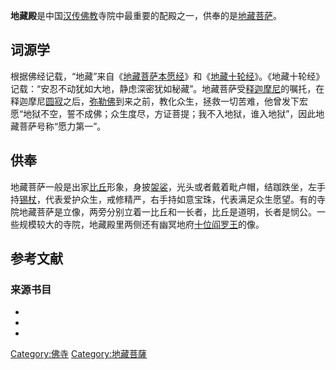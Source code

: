 '''地藏殿'''是中国[[汉传佛教|汉传佛教]]寺院中最重要的配殿之一，供奉的是[[地藏菩萨|地藏菩萨]]。{{sfnb|梓岩|2012|p=41}}

==词源学==
根据佛经记载，“地藏”来自《[[地藏菩萨本愿经|地藏菩萨本愿经]]》和《[[地藏十轮经|地藏十轮经]]》。{{sfnb|梓岩|2012|p=41}}《地藏十轮经》记载：“安忍不动犹如大地，静虑深密犹如秘藏”。{{sfnb|梓岩|2012|p=41}}地藏菩萨受[[释迦摩尼|释迦摩尼]]的嘱托，在释迦摩尼[[圆寂|圆寂]]之后，[[彌勒菩薩|弥勒佛]]到来之前，教化众生，拯救一切苦难，他曾发下宏愿“地狱不空，誓不成佛；众生度尽，方证菩提；我不入地狱，谁入地狱”，因此地藏菩萨号称“愿力第一”。{{sfnb|梓岩|2012|p=41}}

==供奉==
地藏菩萨一般是出家[[比丘|比丘]]形象，身披[[袈裟|袈裟]]，光头或者戴着毗卢帽，结跏跌坐，左手持[[锡杖|锡杖]]，代表爱护众生，戒修精严，右手持如意宝珠，代表满足众生愿望。{{sfnb|梓岩|2012|p=42}}有的寺院地藏菩萨是立像，两旁分别立着一比丘和一长者，比丘是道明，长者是悯公。{{sfnb|梓岩|2012|p=42}}一些规模较大的寺院，地藏殿里两侧还有幽冥地府[[十殿閻羅|十位]][[阎罗王|阎罗王]]的像。{{sfnb|梓岩|2012|p=42}}

==参考文献==
{{reflist}}
{{Commons category|Kshitigarbha Halls|地藏殿}}
===来源书目===
*{{cite book |editor1=梓岩 |title=《中国名寺》|year=2012 |publisher=黄山书社 |location=安徽省合肥市 |isbn=978-7-5461-3146-7 |ref=harv}}
*{{cite book |author1=张驭寰 |title=《图解中国佛教建筑》|year=2012a |publisher=当代中国出版社 |location=北京市 |isbn=978-7-5154-0118-8 |ref=harv}}
*{{cite book |author1=张驭寰 |title=《图解中国著名佛教寺院》|year=2012b |publisher=当代中国出版社 |location=北京市 |isbn=978-7-5154-0135-5 |ref=harv}}

{{DEFAULTSORT:Di地藏殿}}
[[Category:佛寺|Category:佛寺]]
[[Category:地藏菩薩|Category:地藏菩薩]]